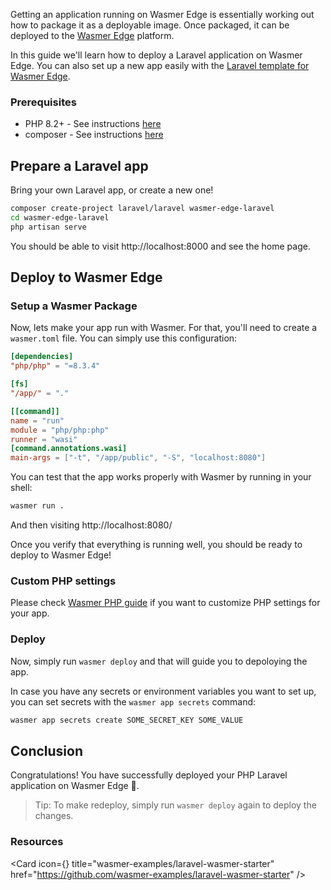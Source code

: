 
Getting an application running on Wasmer Edge is essentially working out how to package it as a deployable image.
Once packaged, it can be deployed to the [Wasmer Edge](https://wasmer.io/products/edge) platform.

In this guide we'll learn how to deploy a Laravel application on Wasmer Edge.
You can also set up a new app easily with the [Laravel template for Wasmer Edge](https://staging.wasmer.io/templates/laravel-starter).

### Prerequisites

* PHP 8.2+ - See instructions [here](https://www.php.net/manual/en/install.php)
* composer - See instructions [here](https://getcomposer.org/download/)

## Prepare a Laravel app

Bring your own Laravel app, or create a new one!

```bash copy
composer create-project laravel/laravel wasmer-edge-laravel
cd wasmer-edge-laravel
php artisan serve
```

You should be able to visit http://localhost:8000 and see the home page.

## Deploy to Wasmer Edge 

<Steps>

<Install />

<Login />

### Setup a Wasmer Package

Now, lets make your app run with Wasmer. For that, you'll need to create a `wasmer.toml` file.
You can simply use this configuration:

```toml filename="wasmer.toml" copy
[dependencies]
"php/php" = "=8.3.4"

[fs]
"/app/" = "."

[[command]]
name = "run"
module = "php/php:php"
runner = "wasi"
[command.annotations.wasi]
main-args = ["-t", "/app/public", "-S", "localhost:8080"]
```

You can test that the app works properly with Wasmer by running in your shell:

```bash copy
wasmer run .
```

And then visiting http://localhost:8080/

Once you verify that everything is running well, you should be ready to deploy to Wasmer Edge!

### Custom PHP settings

Please check [Wasmer PHP guide](/edge/guides/php#custom-php-settings) if you want to customize PHP settings for your app.

### Deploy

Now, simply run `wasmer deploy` and that will guide you to depoloying the app.

In case you have any secrets or environment variables you want to set up, you can set secrets with the `wasmer app secrets` command:

```bash copy
wasmer app secrets create SOME_SECRET_KEY SOME_VALUE
```

</Steps>


## Conclusion

Congratulations! You have successfully deployed your PHP Laravel application on Wasmer Edge 🚀.

> Tip: To make redeploy, simply run `wasmer deploy` again to deploy the changes.


### Resources

<Card
  icon={<GitHubLogo />}
  title="wasmer-examples/laravel-wasmer-starter"
  href="https://github.com/wasmer-examples/laravel-wasmer-starter"
/>

